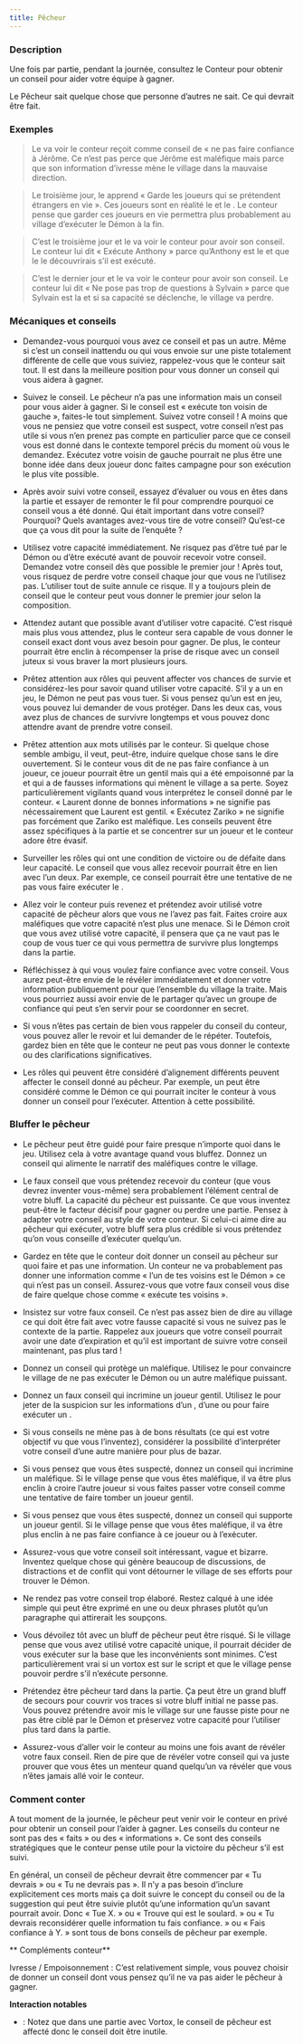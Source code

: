 ```yaml
---
title: Pêcheur
---
```



<Role PECHEUR header />

### Description

Une fois par partie, pendant la journée, consultez le Conteur pour obtenir un conseil pour aider votre équipe à gagner.

Le Pêcheur sait quelque chose que personne d’autres ne sait. Ce qui devrait être fait. 

### Exemples

> Le <Role PECHEUR /> va voir le conteur reçoit comme conseil de « ne pas faire confiance à Jérôme. Ce n’est pas perce que Jérôme est maléfique mais parce que son information d’ivresse mène le village dans la mauvaise direction.

> Le troisième jour, le <Role PECHEUR /> apprend « Garde les joueurs qui se prétendent étrangers en vie ». Ces joueurs sont en réalité le <Role MALADROIT /> et le <Role PROPHETE_DE_L_EFFROI />. Le conteur pense que garder ces joueurs en vie permettra plus probablement au village d’exécuter le Démon à la fin.

> C’est le troisième jour et le <Role PECHEUR /> va voir le conteur pour avoir son conseil. Le conteur lui dit « Exécute Anthony » parce qu’Anthony est le <Role SOULARD /> et que le <Role CROQUE_MORT /> le découvrirais s’il est exécuté.

> C’est le dernier jour et le <Role PECHEUR /> va voir le conteur pour avoir son conseil. Le conteur lui dit « Ne pose pas trop de questions à Sylvain » parce que Sylvain est la <Role BETE_DE_FOIRE /> et si sa capacité se déclenche, le village va perdre.

### Mécaniques et conseils

- Demandez-vous pourquoi vous avez ce conseil et pas un autre. Même si c’est un conseil inattendu ou qui vous envoie sur une piste totalement différente de celle que vous suiviez, rappelez-vous que le conteur sait tout. Il est dans la meilleure position pour vous donner un conseil qui vous aidera à gagner.

- Suivez le conseil. Le pêcheur n’a pas une information mais un conseil pour vous aider à gagner. Si le conseil est « exécute ton voisin de gauche », faites-le tout simplement. Suivez votre conseil ! A moins que vous ne pensiez que votre conseil est suspect, votre conseil n’est pas utile si vous n’en prenez pas compte en particulier parce que ce conseil vous est donné dans le contexte temporel précis du moment où vous le demandez. Exécutez votre voisin de gauche pourrait ne plus être une bonne idée dans deux joueur donc faites campagne pour son exécution le plus vite possible.

- Après avoir suivi votre conseil, essayez d’évaluer ou vous en êtes dans la partie et essayer de remonter le fil pour comprendre pourquoi ce conseil vous a été donné. Qui était important dans votre conseil? Pourquoi? Quels avantages avez-vous tire de votre conseil? Qu’est-ce que ça vous dit pour la suite de l’enquête ? 

- Utilisez votre capacité immédiatement. Ne risquez pas d’être tué par le Démon ou d’être exécuté avant de pouvoir recevoir votre conseil. Demandez votre conseil dès que possible le premier jour ! Après tout, vous risquez de perdre votre conseil chaque jour que vous ne l’utilisez pas. L’utiliser tout de suite annule ce risque. Il y a toujours plein de conseil que le conteur peut vous donner le premier jour selon la composition.

- Attendez autant que possible avant d’utiliser votre capacité. C’est risqué mais plus vous attendez, plus le conteur sera capable de vous donner le conseil exact dont vous avez besoin pour gagner. De plus, le conteur pourrait être enclin à récompenser la prise de risque avec un conseil juteux si vous braver la mort plusieurs jours.

- Prêtez attention aux rôles qui peuvent affecter vos chances de survie et considérez-les pour savoir quand utiliser votre capacité. S’il y a un <Role LEVIATHAN /> en jeu, le Démon ne peut pas vous tuer. Si vous pensez qu’un <Role MOINE /> est en jeu, vous pouvez lui demander de vous protéger. Dans les deux cas, vous avez plus de chances de survivre longtemps et vous pouvez donc attendre avant de prendre votre conseil.

- Prêtez attention aux mots utilisés par le conteur. Si quelque chose semble ambigu, il veut, peut-être, induire quelque chose sans le dire ouvertement. Si le conteur vous dit de ne pas faire confiance à un joueur, ce joueur pourrait être un <Role EMPATHIQUE /> gentil mais qui a été empoisonné par la <Role VEUVE_NOIRE /> et qui a de fausses informations qui mènent le village a sa perte. Soyez particulièrement vigilants quand vous interprétez le conseil donné par le conteur. « Laurent donne de bonnes informations » ne signifie pas nécessairement que Laurent est gentil. « Exécutez Zariko » ne signifie pas forcément que Zariko est maléfique. Les conseils peuvent être assez spécifiques à la partie et se concentrer sur un joueur et le conteur adore être évasif.

- Surveiller les rôles qui ont une condition de victoire ou de défaite dans leur capacité. Le conseil que vous allez recevoir pourrait être en lien avec l’un deux. Par exemple, ce conseil pourrait être une tentative de ne pas vous faire exécuter le <Role GOBELIN />.

- Allez voir le conteur puis revenez et prétendez avoir utilisé votre capacité de pêcheur alors que vous ne l’avez pas fait. Faites croire aux maléfiques que votre capacité n’est plus une menace. Si le Démon croit que vous avez utilisé votre capacité, il pensera que ça ne vaut pas le coup de vous tuer ce qui vous permettra de survivre plus longtemps dans la partie.

- Réfléchissez à qui vous voulez faire confiance avec votre conseil. Vous aurez peut-être envie de le révéler immédiatement et donner votre information publiquement pour que l’ensemble du village la traite. Mais vous pourriez aussi avoir envie de le partager qu’avec un groupe de confiance qui peut s’en servir pour se coordonner en secret.

- Si vous n’êtes pas certain de bien vous rappeler du conseil du conteur, vous pouvez aller le revoir et lui demander de le répéter. Toutefois, gardez bien en tête que le conteur ne peut pas vous donner le contexte ou des clarifications significatives.

- Les rôles qui peuvent être considéré d’alignement différents peuvent affecter le conseil donné au pêcheur. Par exemple, un <Role RECLUS /> peut être considéré comme le Démon ce qui pourrait inciter le conteur à vous donner un conseil pour l’exécuter. Attention à cette possibilité.

### Bluffer le pêcheur

- Le pêcheur peut être guidé pour faire presque n’importe quoi dans le jeu. Utilisez cela à votre avantage quand vous bluffez. Donnez un conseil qui alimente le narratif des maléfiques contre le village.

- Le faux conseil que vous prétendez recevoir du conteur (que vous devrez inventer vous-même) sera probablement l’élément central de votre bluff. La capacité du pêcheur est puissante. Ce que vous inventez peut-être le facteur décisif pour gagner ou perdre une partie. Pensez à adapter votre conseil au style de votre conteur. Si celui-ci aime dire au pêcheur qui exécuter, votre bluff sera plus crédible si vous prétendez qu’on vous conseille d’exécuter quelqu’un.

- Gardez en tête que le conteur doit donner un conseil au pêcheur sur quoi faire et pas une information. Un conteur ne va probablement pas donner une information comme « l’un de tes voisins est le Démon » ce qui n’est pas un conseil. Assurez-vous que votre faux conseil vous dise de faire quelque chose comme « exécute tes voisins ».

- Insistez sur votre faux conseil. Ce n’est pas assez bien de dire au village ce qui doit être fait avec votre fausse capacité si vous ne suivez pas le contexte de la partie. Rappelez aux joueurs que votre conseil pourrait avoir une date d’expiration et qu’il est important de suivre votre conseil maintenant, pas plus tard !

- Donnez un conseil qui protège un maléfique. Utilisez le pour convaincre le village de ne pas exécuter le Démon ou un autre maléfique puissant.

- Donnez un faux conseil qui incrimine un joueur gentil. Utilisez le pour jeter de la suspicion sur les informations d’un <Role CROQUE_MORT />, d’une <Role VOYANTE /> ou pour faire exécuter un <Role VERTUEUX />.

- Si vous conseils ne mène pas à de bons résultats (ce qui est votre objectif vu que vous l’inventez), considérer la possibilité d’interpréter votre conseil d’une autre manière pour plus de bazar.

- Si vous pensez que vous êtes suspecté, donnez un conseil qui incrimine un maléfique. Si le village pense que vous êtes maléfique, il va être plus enclin à croire l’autre joueur si vous faites passer votre conseil comme une tentative de faire tomber un joueur gentil.

- Si vous pensez que vous êtes suspecté, donnez un conseil qui supporte un joueur gentil. Si le village pense que vous êtes maléfique, il va être plus enclin à ne pas faire confiance à ce joueur ou à l’exécuter.

- Assurez-vous que votre conseil soit intéressant, vague et bizarre. Inventez quelque chose qui génère beaucoup de discussions, de distractions et de conflit qui vont détourner le village de ses efforts pour trouver le Démon.

- Ne rendez pas votre conseil trop élaboré. Restez calqué à une idée simple qui peut être exprimé en une ou deux phrases plutôt qu’un paragraphe qui attirerait les soupçons.

- Vous dévoilez tôt avec un bluff de pêcheur peut être risqué. Si le village pense que vous avez utilisé votre capacité unique, il pourrait décider de vous exécuter sur la base que les inconvénients sont minimes. C’est particulièrement vrai si un vortox est sur le script et que le village pense pouvoir perdre s’il n’exécute personne.

- Prétendez être pêcheur tard dans la partie. Ça peut être un grand bluff de secours pour couvrir vos traces si votre bluff initial ne passe pas. Vous pouvez prétendre avoir mis le village sur une fausse piste pour ne pas être ciblé par le Démon et préservez votre capacité pour l’utiliser plus tard dans la partie.

- Assurez-vous d’aller voir le conteur au moins une fois avant de révéler votre faux conseil. Rien de pire que de révéler votre conseil qui va juste prouver que vous êtes un menteur quand quelqu’un va révéler que vous n’êtes jamais allé voir le conteur.

### Comment conter

A tout moment de la journée, le pêcheur peut venir voir le conteur en privé pour obtenir un conseil pour l’aider à gagner. Les conseils du conteur ne sont pas des « faits » ou des « informations ». Ce sont des conseils stratégiques que le conteur pense utile pour la victoire du pêcheur s’il est suivi.

En général, un conseil de pêcheur devrait être commencer par « Tu devrais » ou « Tu ne devrais pas ». Il n’y a pas besoin d’inclure explicitement ces morts mais ça doit suivre le concept du conseil ou de la suggestion qui peut être suivie plutôt qu’une information qu’un savant pourrait avoir. Donc « Tue X. » ou « Trouve qui est le soulard. » ou « Tu devrais reconsidérer quelle information tu fais confiance. » ou « Fais confiance à Y. » sont tous de bons conseils de pêcheur par exemple.

** Compléments conteur**

Ivresse / Empoisonnement : C’est relativement simple, vous pouvez choisir de donner un conseil dont vous pensez qu’il ne va pas aider le pêcheur à gagner.

**Interaction notables**

- <Role VORTOX /> : Notez que dans une partie avec Vortox, le conseil de pêcheur est affecté donc le conseil doit être inutile.